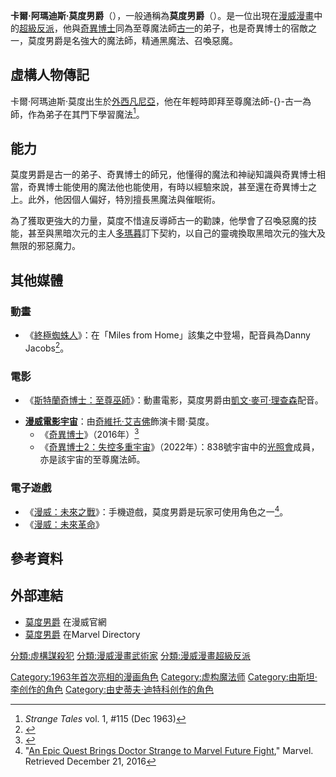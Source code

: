 {{expand|time=2017-03-01T02:01:34+00:00}}
{{noteTA
|G1=美国漫画
|1==zh-cn:王; zh-tw:王; zh-hk:老王;
|2=zh-tw:多瑪暮; zh-hk:多瑪姆;
|3=zh-cn:奇异博士2：疯狂多元宇宙; zh-hk:奇異博士2：失控多元宇宙; zh-tw:奇異博士2：失控多重宇宙;
}}
{{Infobox comics character
|image= 
|converted=y
|caption=
|character_name=莫度男爵<br>Baron Mordo
|real_name=卡爾·阿瑪迪斯·莫度（Karl Amadeus Mordo）
|species=[[人類|人類]]
|publisher=[[漫威漫畫|漫威漫畫]]
|debut=《{{link-en|奇異故事|Strange Tales}}》第111期（1963年8月）
|creators=[[史丹·李|史丹·李]]<br>[[史蒂夫·迪特科|史蒂夫·迪特科]]
|alliances=Legion Accursed<br>Offenders
|partners = [[多瑪暮|多瑪暮]]<br>[[古一_(漫畫)|古一]]
|powers=*熟練的武術
*廣闊的魔法知識
*星界投影
*傳送
*催眠術
*魔法能量的操控
*具有支配性質且能影響他人思考的幻覺
*招喚惡魔的技能
}}

'''卡爾·阿瑪迪斯·莫度男爵'''（{{lang-en|Baron Karl Amadeus Mordo}}），一般通稱為'''莫度男爵'''（{{lang-en|Baron Mordo}}）。是一位出現在[[漫威漫畫|漫威漫畫]]中的[[超级反派|超級反派]]，他與[[奇異博士|奇異博士]]同為至尊魔法師[[古一_(漫畫)|古一]]的弟子，也是奇異博士的宿敵之一，莫度男爵是名強大的魔法師，精通黑魔法、召喚惡魔。

==虛構人物傳記==
卡爾·阿瑪迪斯·莫度出生於[[外西凡尼亞|外西凡尼亞]]，他在年輕時即拜至尊魔法師-{}-古一為師，作為弟子在其門下學習魔法<ref>''Strange Tales'' vol. 1, #115 (Dec 1963)</ref>。

==能力==
莫度男爵是古一的弟子、奇異博士的師兄，他懂得的魔法和神祕知識與奇異博士相當，奇異博士能使用的魔法他也能使用，有時以經驗來說，甚至還在奇異博士之上。此外，他因個人偏好，特別擅長黑魔法與催眠術。

為了獲取更強大的力量，莫度不惜違反導師古一的勸諫，他學會了召喚惡魔的技能，甚至與黑暗次元的主人[[多瑪暮|多瑪暮]]訂下契約，以自己的靈魂換取黑暗次元的強大及無限的邪惡魔力。

==其他媒體==
===動畫===
*《[[終極蜘蛛俠_(動畫)|終極蜘蛛人]]》：在「Miles from Home」該集之中登場，配音員為Danny Jacobs<ref>{{cite episode|title=Miles From Home|series=Ultimate Spider-Man|network=Disney XD|season=4|number=3|airdate=February 28, 2016}}</ref>。

===電影===
*《[[斯特蘭奇博士：至尊巫師|斯特蘭奇博士：至尊巫師]]》：動畫電影，莫度男爵由[[凱文·麥可·理查森|凱文·麥可·理查森]]配音。

*'''[[漫威电影宇宙系列电影|漫威電影宇宙]]'''：由[[奇維托·艾吉佛|奇維托·艾吉佛]]飾演卡爾·莫度。
**《[[奇異博士_(電影)|奇異博士]]》（2016年）<ref>{{cite web |url=http://marvel.com/news/movies/24983/d23_expo_2015_marvels_doctor_strange_updates_more |title=D23 Expo 2015: Marvel's 'Doctor Strange' Updates & More |last=Strom |first=Marc |publisher=[[Marvel_Comics|Marvel.com]] |date=August 15, 2015 |accessdate=August 15, 2015 |archiveurl=https://www.webcitation.org/6aoEzU0T0?url=http://marvel.com/news/movies/24983/d23_expo_2015_marvels_doctor_strange_updates_more |archivedate=2015-08-15|deadurl=no |df= }}</ref>
**《[[奇異博士2：失控多重宇宙|奇異博士2：失控多重宇宙]]》（2022年）：838號宇宙中的[[光明會_(漫威漫畫)|光照會]]成員，亦是該宇宙的至尊魔法師。

===電子遊戲===
*《[[漫威：未來之戰|漫威：未來之戰]]》：手機遊戲，莫度男爵是玩家可使用角色之一<ref>"[http://marvel.com/news/video_games/26919/an_epic_quest_brings_doctor_strange_to_marvel_future_fight An Epic Quest Brings Doctor Strange to Marvel Future Fight]," Marvel. Retrieved December 21, 2016</ref>。
*《[[漫威：未來革命|漫威：未來革命]]》

==參考資料==
{{REFLIST}}

==外部連結==
* [http://www.marvel.com/universe/Baron_Mordo_(Karl_Mordo) 莫度男爵] 在漫威官網
* [http://www.marveldirectory.com/individuals/b/baronmordo.htm 莫度男爵] 在Marvel Directory

{{奇異博士}}

[[Category:1963年首次亮相的漫画角色|Category:1963年首次亮相的漫画角色]]
[[Category:虚构魔法师|Category:虚构魔法师]]
[[Category:由斯坦·李创作的角色|Category:由斯坦·李创作的角色]]
[[Category:由史蒂夫·迪特科创作的角色|Category:由史蒂夫·迪特科创作的角色]]
[[分類:虛構謀殺犯|分類:虛構謀殺犯]]
[[分類:漫威漫畫武術家|分類:漫威漫畫武術家]]
[[分類:漫威漫畫超級反派|分類:漫威漫畫超級反派]]